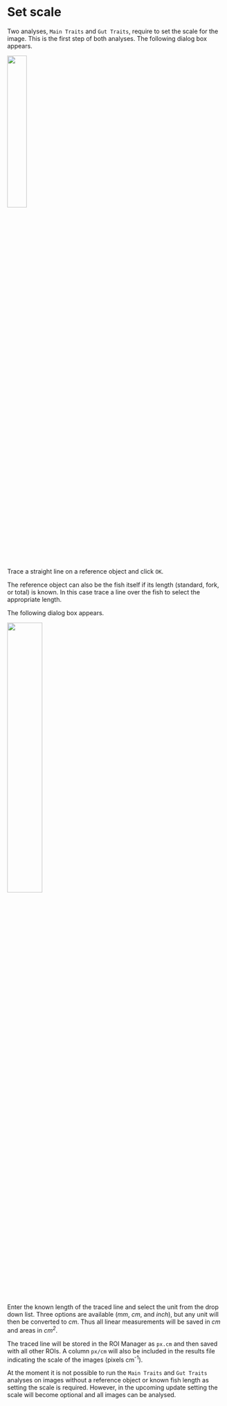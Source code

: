 # Set scale {#sec-set_scale}

Two analyses, `Main Traits` and `Gut Traits`, require to set the scale for the image. This is the first step of both analyses. The following dialog box appears.

![](images/screenshots/set_scale_info.png){width="30%" fig-align="center" fig-alt="Set scale instructions"}

Trace a straight line on a reference object and click `OK`.

::: {.callout-tip}
The reference object can also be the fish itself if its length (standard, fork, or total) is known. In this case trace a line over the fish to select the appropriate length.
:::

The following dialog box appears.

![](images/screenshots/set_scale_dialog.png){width="40%" fig-align="center" fig-alt="Set scale dialog"}

Enter the known length of the traced line and select the unit from the drop down list. Three options are available (*mm*, *cm*, and *inch*), but any unit will then be converted to *cm*. Thus all linear measurements will be saved in *cm* and areas in *cm^2^*.

The traced line will be stored in the ROI Manager as `px.cm` and then saved with all other ROIs. A column `px/cm` will also be included in the results file indicating the scale of the images (pixels cm^-1^). 

::: {.callout-warning}
At the moment it is not possible to run the `Main Traits` and ` Gut Traits` analyses on images without a reference object or known fish length as setting the scale is required. However, in the upcoming update setting the scale will become optional and all images can be analysed.
:::
